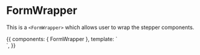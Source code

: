<!-- FormWrapper.stories.mdx -->



<Meta
  title="Components/Wrappers/FormWrapper"
  component={FormWrapper}
  decorators={[withKnobs]}
/>

# FormWrapper

This is a `<FormWrapper>` which allows user to wrap the stepper components.

<Props of={FormWrapper} />

<Canvas>
  <Story
    name="Primary"
    height="400px"
  >
    {{
      components: { FormWrapper },
      template: `<div> <FormWrapper /> </div>`,
    }}
  </Story>
</Canvas>

